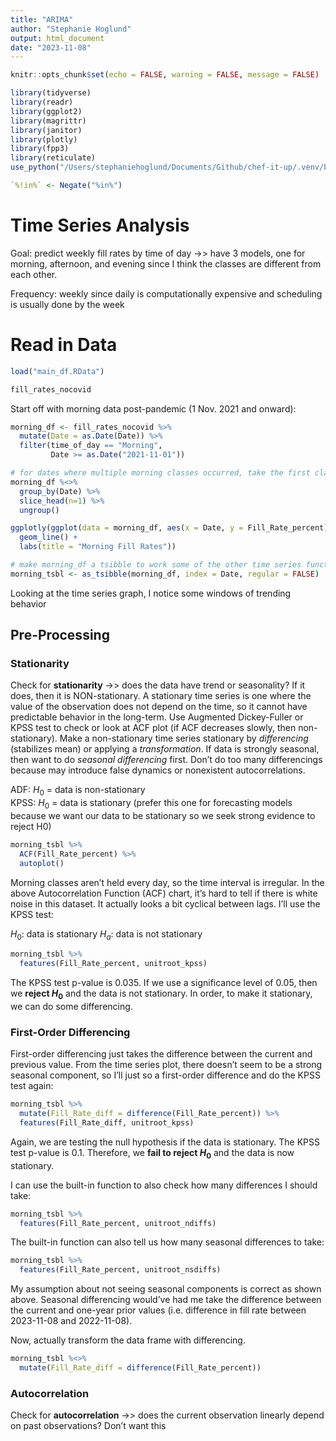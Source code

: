 ```yaml
---
title: "ARIMA"
author: "Stephanie Hoglund"
output: html_document
date: "2023-11-08"
---
```


```r
knitr::opts_chunk$set(echo = FALSE, warning = FALSE, message = FALSE)

library(tidyverse)
library(readr)
library(ggplot2)
library(magrittr)
library(janitor)
library(plotly)
library(fpp3)
library(reticulate)
use_python("/Users/stephaniehoglund/Documents/Github/chef-it-up/.venv/bin/python")

`%!in%` <- Negate("%in%")
```

# Time Series Analysis
Goal: predict weekly fill rates by time of day ->> have 3 models, one for morning, afternoon, and evening since I think the classes are different from each other.

Frequency: weekly since daily is computationally expensive and scheduling is usually done by the week

# Read in Data
```r
load("main_df.RData")

fill_rates_nocovid
```

Start off with morning data post-pandemic (1 Nov. 2021 and onward):
```r
morning_df <- fill_rates_nocovid %>% 
  mutate(Date = as.Date(Date)) %>% 
  filter(time_of_day == "Morning",
         Date >= as.Date("2021-11-01"))

# for dates where multiple morning classes occurred, take the first class because it's more of a "morning" class than the other
morning_df %<>%
  group_by(Date) %>% 
  slice_head(n=1) %>% 
  ungroup()

ggplotly(ggplot(data = morning_df, aes(x = Date, y = Fill_Rate_percent)) +
  geom_line() +
  labs(title = "Morning Fill Rates"))

# make morning_df a tsibble to work some of the other time series functions
morning_tsbl <- as_tsibble(morning_df, index = Date, regular = FALSE)
```
Looking at the time series graph, I notice some windows of trending behavior

## Pre-Processing
### Stationarity
Check for **stationarity** ->> does the data have trend or seasonality? If it does, then it is NON-stationary. A stationary time series is one where the value of the observation does not depend on the time, so it cannot have predictable behavior in the long-term. Use Augmented Dickey-Fuller or KPSS test to check or look at ACF plot (if ACF decreases slowly, then non-stationary). Make a non-stationary time series stationary by *differencing* (stabilizes mean) or applying a *transformation*. If data is strongly seasonal, then want to do *seasonal differencing* first. Don't do too many differencings because may introduce false dynamics or nonexistent autocorrelations.

ADF: $H_0$ = data is non-stationary<br>
KPSS: $H_0$ = data is stationary (prefer this one for forecasting models because we want our data to be stationary so we seek strong evidence to reject H0)

```r
morning_tsbl %>% 
  ACF(Fill_Rate_percent) %>% 
  autoplot()
```

Morning classes aren't held every day, so the time interval is irregular. In the above Autocorrelation Function (ACF) chart, it's hard to tell if there is white noise in this dataset. It actually looks a bit cyclical between lags. I'll use the KPSS test:

$H_0$: data is stationary
$H_a$: data is not stationary

```r
morning_tsbl %>% 
  features(Fill_Rate_percent, unitroot_kpss)
```

The KPSS test p-value is 0.035. If we use a significance level of 0.05, then we **reject $H_0$** and the data is not stationary. In order, to make it stationary, we can do some differencing. 

### First-Order Differencing
First-order differencing just takes the difference between the current and previous value. From the time series plot, there doesn't seem to be a strong seasonal component, so I'll just so a first-order difference and do the KPSS test again:
```r
morning_tsbl %>% 
  mutate(Fill_Rate_diff = difference(Fill_Rate_percent)) %>% 
  features(Fill_Rate_diff, unitroot_kpss)
```
Again, we are testing the null hypothesis if the data is stationary. The KPSS test p-value is 0.1. Therefore, we **fail to reject $H_0$** and the data is now stationary.

I can use the built-in function to also check how many differences I should take:
```r
morning_tsbl %>% 
  features(Fill_Rate_percent, unitroot_ndiffs)
```

The built-in function can also tell us how many seasonal differences to take:
```r
morning_tsbl %>%
  features(Fill_Rate_percent, unitroot_nsdiffs)
```

My assumption about not seeing seasonal components is correct as shown above. Seasonal differencing would've had me take the difference between the current and one-year prior values (i.e. difference in fill rate between 2023-11-08 and 2022-11-08).

Now, actually transform the data frame with differencing.
```r
morning_tsbl %<>%
  mutate(Fill_Rate_diff = difference(Fill_Rate_percent))
```





### Autocorrelation
Check for **autocorrelation** ->> does the current observation linearly depend on past observations? Don't want this




